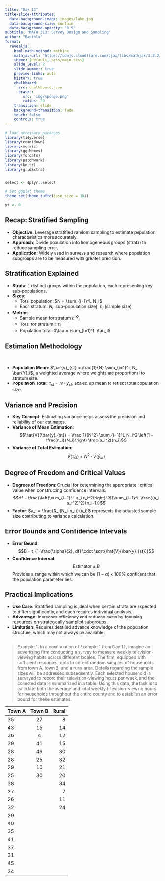 ```yaml
---
title: "Day 13"
title-slide-attributes:
  data-background-image: images/lake.jpg
  data-background-size: contain
  data-background-opacity: "0.5"
subtitle: "MATH 313: Survey Design and Sampling"
author: "Bastola"
format:
  revealjs:
    html-math-method: mathjax
    mathjax-url: "https://cdnjs.cloudflare.com/ajax/libs/mathjax/3.2.2/MathJax.js"
    theme: [default, scss/main.scss]
    slide_level: 2
    slide-number: true
    preview-links: auto
    history: true
    chalkboard: 
      src: chalkboard.json
      eraser:
        src: 'img/sponge.png'
        radius: 20
    transition: slide
    background-transition: fade    
    touch: false
    controls: true
---
```


```r
# load necessary packages
library(tidyverse)
library(countdown)
library(mosaic)
library(ggthemes)
library(forcats)
library(patchwork)
library(knitr)
library(gridExtra)


select <- dplyr::select

# Set ggplot theme
theme_set(theme_tufte(base_size = 10))

yt <- 0
```


## Recap: Stratified Sampling {.font80}

::: cle13


- **Objective**: Leverage stratified random sampling to estimate population characteristics more accurately.
- **Approach**: Divide population into homogeneous groups (strata) to reduce sampling error.
- **Application**: Widely used in surveys and research where population subgroups are to be measured with greater precision.


:::

## Stratification Explained {.font70}

::: cle12

- **Strata**: $L$ distinct groups within the population, each representing key sub-populations.
- **Sizes**:
  - Total population: $N = \sum_{i=1}^L N_i$
  - Each stratum: $N_i$ (sub-population size), $n_i$ (sample size)
- **Metrics**:
  - Sample mean for stratum $i$: $\bar{Y}_i$
  - Total for stratum $i$: $\tau_i$
  - Population total: $\tau = \sum_{i=1}^L \tau_i$
  
:::

## Estimation Methodology {.font80}

<br>

::: cle8
- **Population Mean**: $\bar{y}_{st} = \frac{1}{N} \sum_{i=1}^L N_i \bar{Y}_i$, a weighted average where weights are proportional to stratum size.
- **Population Total**: $\hat{\tau}_{st} = N \cdot \bar{y}_{st}$, scaled up mean to reflect total population size.

:::

## Variance and Precision {.font80}

::: cle14
- **Key Concept**: Estimating variance helps assess the precision and reliability of our estimates.
- **Variance of Mean Estimation**:
  $$\hat{V}(\bar{y}_{st}) = \frac{1}{N^2} \sum_{i=1}^L N_i^2 \left(1 - \frac{n_i}{N_i}\right) \frac{s_i^2}{n_i}$$
- **Variance of Total Estimation**:
  $$\hat{V}(\hat{\tau}_{st}) = N^2 \cdot \hat{V}(\bar{y}_{st})$$
:::

## Degree of Freedom and Critical Values {.font80}

::: cle9
- **Degrees of Freedom**: Crucial for determining the appropriate $t$ critical value when constructing confidence intervals.
  $$df = \frac{\left(\sum_{i=1}^L a_i s_i^2\right)^2}{\sum_{i=1}^L \frac{(a_i s_i^2)^2}{n_i-1}}$$
- **Factor**: $a_i = \frac{N_i(N_i-n_i)}{n_i}$ represents the adjusted sample size contributing to variance calculation.


:::

## Error Bounds and Confidence Intervals {.font80}

::: cle9
- **Error Bound**:
  $$B = t_{1-\frac{\alpha}{2}, df} \cdot \sqrt{\hat{V}(\bar{y}_{st})}$$
- **Confidence Interval**:
  $$\text{Estimator} \pm B$$
  Provides a range within which we can be $(1-\alpha) \times 100\%$ confident that the population parameter lies.
:::

## Practical Implications {.font80}

::: cle14
- **Use Case**: Stratified sampling is ideal when certain strata are expected to differ significantly, and each requires individual analysis.
- **Advantage**: Increases efficiency and reduces costs by focusing resources on strategically sampled subgroups.
- **Limitation**: Requires detailed advance knowledge of the population structure, which may not always be available.
:::

## {.font50} 


::: row
::: left

> Example 1: In a continuation of Example 1 from Day 12, imagine an advertising firm conducting a survey to measure weekly television-viewing habits across different locales. The firm, equipped with sufficient resources, opts to collect random samples of households from town A, town B, and a rural area. Details regarding the sample sizes will be addressed subsequently. Each selected household is surveyed to record their television-viewing hours per week, and the collected data is summarized in a table. Using this data, the task is to calculate both the average and total weekly television-viewing hours for households throughout the entire county and to establish an error bound for these estimates.

:::

::: right
::: font70
| Town A | Town B | Rural |
| :--- | :---: | ---: |
| 35 | 27 | 8 |
| 43 | 15 | 14 |
| 36 | 4 | 12 |
| 39 | 41 | 15 |
| 28 | 49 | 30 |
| 28 | 25 | 32 |
| 29 | 10 | 21 |
| 25 | 30 | 20 |
| 38 |  | 34 |
| 27 |  | 7 |
| 26 |  | 11 |
| 32 |  | 24 |
| 29 |  |  |
| 40 |  |  |
| 35 |  |  |
| 41 |  |  |
| 37 |  |  |
| 31 |  |  |
| 45 |  |  |
| 34 |  |  |

:::
:::
:::
